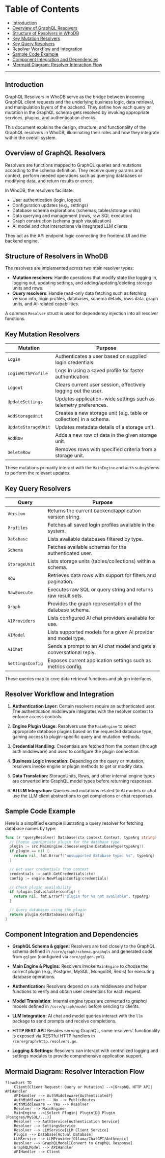 # Table of Contents

- [Introduction](#introduction)
- [Overview of GraphQL Resolvers](#overview-of-graphql-resolvers)
- [Structure of Resolvers in WhoDB](#structure-of-resolvers-in-whodb)
- [Key Mutation Resolvers](#key-mutation-resolvers)
- [Key Query Resolvers](#key-query-resolvers)
- [Resolver Workflow and Integration](#resolver-workflow-and-integration)
- [Sample Code Example](#sample-code-example)
- [Component Integration and Dependencies](#component-integration-and-dependencies)
- [Mermaid Diagram: Resolver Interaction Flow](#mermaid-diagram-resolver-interaction-flow)

---

## Introduction

GraphQL Resolvers in WhoDB serve as the bridge between incoming GraphQL client requests and the underlying business logic, data retrieval, and manipulation layers of the backend. They define how each query or mutation in the GraphQL schema gets resolved by invoking appropriate services, plugins, and authentication checks.

This document explains the design, structure, and functionality of the GraphQL resolvers in WhoDB, illuminating their roles and how they integrate within the overall system.

## Overview of GraphQL Resolvers

Resolvers are functions mapped to GraphQL queries and mutations according to the schema definition. They receive query params and context, perform needed operations such as querying databases or modifying data, and return results or errors.

In WhoDB, the resolvers facilitate:

- User authentication (login, logout)
- Configuration updates (e.g., settings)
- Database schema explorations (schemas, tables/storage units)
- Data querying and management (rows, raw SQL execution)
- Graph construction (schema graph visualization)
- AI model and chat interactions via integrated LLM clients

They act as the API endpoint logic connecting the frontend UI and the backend engine.

## Structure of Resolvers in WhoDB

The resolvers are implemented across two main resolver types:

- **Mutation resolvers**: Handle operations that modify state like logging in, logging out, updating settings, and adding/updating/deleting storage units and rows.
- **Query resolvers**: Handle read-only data fetching such as fetching version info, login profiles, databases, schema details, rows data, graph units, and AI-related capabilities.

A common `Resolver` struct is used for dependency injection into all resolver functions.

## Key Mutation Resolvers

| Mutation              | Purpose                                                            |
|-----------------------|--------------------------------------------------------------------|
| `Login`               | Authenticates a user based on supplied login credentials.          |
| `LoginWithProfile`    | Logs in using a saved profile for faster authentication.           |
| `Logout`              | Clears current user session, effectively logging out the user.     |
| `UpdateSettings`      | Updates application-wide settings such as telemetry preferences.   |
| `AddStorageUnit`      | Creates a new storage unit (e.g. table or collection) in a schema. |
| `UpdateStorageUnit`   | Updates metadata details of a storage unit.                        |
| `AddRow`              | Adds a new row of data in the given storage unit.                   |
| `DeleteRow`           | Removes rows with specified criteria from a storage unit.          |

These mutations primarily interact with the `MainEngine` and `auth` subsystems to perform the relevant updates.

## Key Query Resolvers

| Query              | Purpose                                                             |
|--------------------|---------------------------------------------------------------------|
| `Version`          | Returns the current backend/application version string.            |
| `Profiles`         | Fetches all saved login profiles available in the system.           |
| `Database`         | Lists available databases filtered by type.                         |
| `Schema`           | Fetches available schemas for the authenticated user.               |
| `StorageUnit`      | Lists storage units (tables/collections) within a schema.           |
| `Row`              | Retrieves data rows with support for filters and pagination.        |
| `RawExecute`       | Executes raw SQL or query string and returns raw result sets.       |
| `Graph`            | Provides the graph representation of the database schema.           |
| `AIProviders`      | Lists configured AI chat providers available for use.               |
| `AIModel`          | Lists supported models for a given AI provider and model type.      |
| `AIChat`           | Sends a prompt to an AI chat model and gets a conversational reply. |
| `SettingsConfig`   | Exposes current application settings such as metrics config.       |

These queries map to core data retrieval functions and plugin interfaces.

## Resolver Workflow and Integration

1. **Authentication Layer:** Certain resolvers require an authenticated user. The authentication middleware integrates with the resolver context to enforce access controls.

2. **Engine Plugin Usage:** Resolvers use the `MainEngine` to select appropriate database plugins based on the requested database type, gaining access to plugin-specific query and mutation methods.

3. **Credential Handling:** Credentials are fetched from the context (through auth middleware) and used to configure the plugin connection.

4. **Business Logic Invocation:** Depending on the query or mutation, resolvers invoke engine or plugin methods to get or modify data.

5. **Data Translation:** StorageUnits, Rows, and other internal engine types are converted into GraphQL model types before returning responses.

6. **AI LLM Integration:** Queries and mutations related to AI models or chat use the LLM client abstractions to get completions or chat responses.


## Sample Code Example

Here is a simplified example illustrating a query resolver for fetching database names by type:

```go
func (r *queryResolver) Database(ctx context.Context, typeArg string) ([]string, error) {
  // Choose appropriate plugin for the database type
  plugin := src.MainEngine.Choose(engine.DatabaseType(typeArg))
  if plugin == nil {
    return nil, fmt.Errorf("unsupported database type: %s", typeArg)
  }

  // Get user credentials from context
  credentials := auth.GetCredentials(ctx)
  config := engine.NewPluginConfig(credentials)

  // Check plugin availability
  if !plugin.IsAvailable(config) {
    return nil, fmt.Errorf("plugin for %s not available", typeArg)
  }

  // Query databases using the plugin
  return plugin.GetDatabases(config)
}
```

## Component Integration and Dependencies

- **GraphQL Schema & gqlgen:** Resolvers are tied closely to the GraphQL schema defined in `/core/graph/schema.graphqls` and generated code from `gqlgen` (configured via `core/gqlgen.yml`).

- **Main Engine & Plugins:** Resolvers invoke `MainEngine` to choose the correct plugin (e.g., Postgres, MySQL, MongoDB, Redis) for executing database operations.

- **Authentication:** Resolvers depend on `auth` middleware and helper functions to verify and obtain user credentials for each request.

- **Model Translation:** Internal engine types are converted to graphql models defined in `/core/graph/model` before sending to clients.

- **LLM Integration:** AI chat and model queries interact with the `llm` package to send prompts and receive completions.

- **HTTP REST API:** Besides serving GraphQL, some resolvers' functionality is exposed via RESTful HTTP handlers in `/core/graph/http.resolvers.go`.

- **Logging & Settings:** Resolvers can interact with centralized logging and settings modules to provide comprehensive application support.

## Mermaid Diagram: Resolver Interaction Flow

```mermaid
flowchart TD
    Client[Client Request: Query or Mutation] -->|GraphQL HTTP API| APIHandler
    APIHandler --> AuthMiddleware{Authenticated?}
    AuthMiddleware -- No --> PublicRoutes
    AuthMiddleware -- Yes --> Resolver
    Resolver --> MainEngine
    MainEngine -->|Select Plugin| Plugin[DB Plugin (Postgres/MySQL/...)]
    Resolver --> AuthService[Authentication Service]
    Resolver --> SettingsService
    Resolver --> LLMService[LLM Client Service]
    Plugin --> Database[Actual Database]
    LLMService --> LLMProvider[Ollama/ChatGPT/Anthropic]
    Resolver --> GraphQLModel[Convert to GraphQL Response]
    GraphQLModel --> APIHandler
    APIHandler --> Client
```